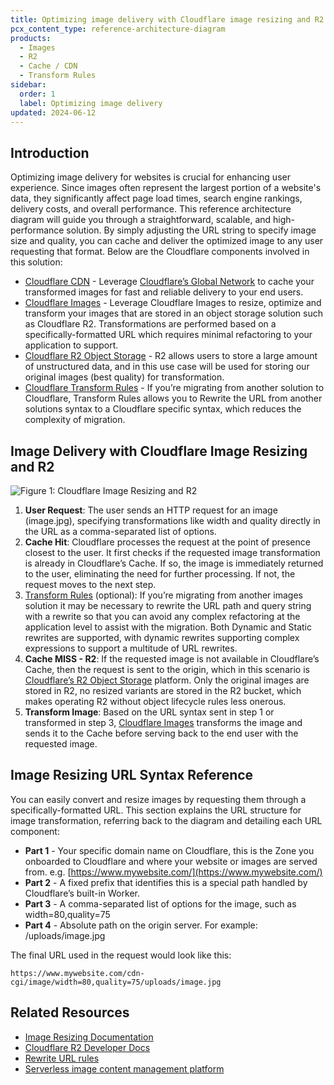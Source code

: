 ```yaml
---
title: Optimizing image delivery with Cloudflare image resizing and R2
pcx_content_type: reference-architecture-diagram
products:
  - Images
  - R2
  - Cache / CDN
  - Transform Rules
sidebar:
  order: 1
  label: Optimizing image delivery
updated: 2024-06-12
---
```


## Introduction

Optimizing image delivery for websites is crucial for enhancing user experience. Since images often represent the largest portion of a website's data, they significantly affect page load times, search engine rankings, delivery costs, and overall performance. This reference architecture diagram will guide you through a straightforward, scalable, and high-performance solution. By simply adjusting the URL string to specify image size and quality, you can cache and deliver the optimized image to any user requesting that format. Below are the Cloudflare components involved in this solution:

- [Cloudflare CDN](https://www.cloudflare.com/en-gb/application-services/products/cdn/) - Leverage [Cloudflare’s Global Network](https://www.cloudflare.com/en-gb/network/) to cache your transformed images for fast and reliable delivery to your end users.
- [Cloudflare Images](https://www.cloudflare.com/en-gb/developer-platform/cloudflare-images/) - Leverage Cloudflare Images to resize, optimize and transform your images that are stored in an object storage solution such as Cloudflare R2. Transformations are performed based on a specifically-formatted URL which requires minimal refactoring to your application to support.
- [Cloudflare R2 Object Storage](https://www.cloudflare.com/en-gb/developer-platform/r2/) - R2 allows users to store a large amount of unstructured data, and in this use case will be used for storing our original images (best quality) for transformation.
- [Cloudflare Transform Rules](/rules/transform/) - If you’re migrating from another solution to Cloudflare, Transform Rules allows you to Rewrite the URL from another solutions syntax to a Cloudflare specific syntax, which reduces the complexity of migration.

## Image Delivery with Cloudflare Image Resizing and R2

![Figure 1: Cloudflare Image Resizing and R2](~/assets/images/reference-architecture/optimizing-image-delivery-with-cloudflare-image-resizing-and-r2-diagrams/optimizing-image-delivery-with-cloudflare-image-resizing-and-r2-diagram.svg "Figure 1: Cloudflare Image Resizing and R2")

1. **User Request**: The user sends an HTTP request for an image (image.jpg), specifying transformations like width and quality directly in the URL as a comma-separated list of options.
2. **Cache Hit**: Cloudflare processes the request at the point of presence closest to the user. It first checks if the requested image transformation is already in Cloudflare’s Cache. If so, the image is immediately returned to the user, eliminating the need for further processing. If not, the request moves to the next step.
3. [Transform Rules](/rules/transform/) (optional): If you’re migrating from another images solution it may be necessary to rewrite the URL path and query string with a rewrite so that you can avoid any complex refactoring at the application level to assist with the migration. Both Dynamic and Static rewrites are supported, with dynamic rewrites supporting complex expressions to support a multitude of URL rewrites.
4. **Cache MISS - R2**: If the requested image is not available in Cloudflare’s Cache, then the request is sent to the origin, which in this scenario is [Cloudflare’s R2 Object Storage](/r2/) platform. Only the original images are stored in R2, no resized variants are stored in the R2 bucket, which makes operating R2 without object lifecycle rules less onerous.
5. **Transform Image**: Based on the URL syntax sent in step 1 or transformed in step 3, [Cloudflare Images](/images/) transforms the image and sends it to the Cache before serving back to the end user with the requested image.

## Image Resizing URL Syntax Reference

You can easily convert and resize images by requesting them through a specifically-formatted URL. This section explains the URL structure for image transformation, referring back to the diagram and detailing each URL component:

- **Part 1** - Your specific domain name on Cloudflare, this is the Zone you onboarded to Cloudflare and where your website or images are served from. e.g. [https://www.mywebsite.com/](https://www.mywebsite.com/)
- **Part 2** - A fixed prefix that identifies this is a special path handled by Cloudflare’s built-in Worker.
- **Part 3** - A comma-separated list of options for the image, such as width=80,quality=75
- **Part 4** - Absolute path on the origin server. For example: /uploads/image.jpg

The final URL used in the request would look like this:

```plain
https://www.mywebsite.com/cdn-cgi/image/width=80,quality=75/uploads/image.jpg
```

## Related Resources

- [Image Resizing Documentation](/images/transform-images/)
- [Cloudflare R2 Developer Docs](/r2/)
- [Rewrite URL rules](/rules/transform/url-rewrite/)
- [Serverless image content management platform](/reference-architecture/diagrams/serverless/serverless-image-content-management/)
